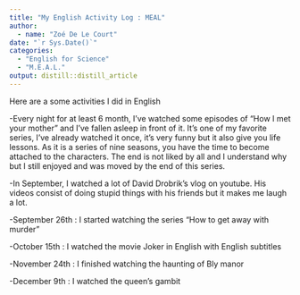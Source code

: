 ```yaml
---
title: "My English Activity Log : MEAL"
author:
  - name: "Zoé De Le Court" 
date: "`r Sys.Date()`"
categories:
  - "English for Science"
  - "M.E.A.L."
output: distill::distill_article
---
```

Here are a some activities I did in English

-Every night for at least 6 month, I've watched some episodes of "How I met your mother" and I've fallen asleep in front of it. It's one of my favorite series, I've already watched it once, it's very funny but it also give you life lessons. As it is a series of nine seasons, you have the time to become attached to the characters. The end is not liked by all and I understand why but I still enjoyed and was moved by the end of this series.

-In September, I watched a lot of David Drobrik's vlog on youtube. His videos consist of doing stupid things with his friends but it makes me laugh a lot. 

-September 26th : I started watching the series "How to get away with murder"

-October 15th : I watched the movie Joker in English with English subtitles

-November 24th : I finished watching the haunting of Bly manor

-December 9th : I watched the queen's gambit

